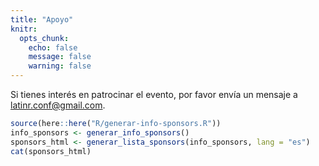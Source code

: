 ```yaml
---
title: "Apoyo"
knitr:
  opts_chunk: 
    echo: false
    message: false
    warning: false
---
```


Si tienes interés en patrocinar el evento, por favor envía un mensaje a [latinr.conf\@gmail.com](mailto:latinr.conf@gmail.com).


::: {.content-visible when-profile="es"}
```r
source(here::here("R/generar-info-sponsors.R"))
info_sponsors <- generar_info_sponsors()
sponsors_html <- generar_lista_sponsors(info_sponsors, lang = "es")
cat(sponsors_html)
```
:::




